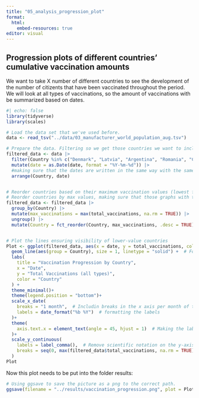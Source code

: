 ```yaml
---
title: "05_analysis_progression_plot"
format:
  html:
    embed-resources: true
editor: visual
---
```


## Progression plots of different countries' cumulative vaccination amounts

We want to take X number of different countries to see the development of the number of citizents that have been vaccinated throughout the period. We will look at all types of vaccinations, so the amount of vaccinations with be summarized based on dates.

```r
#| echo: false
library(tidyverse)
library(scales)

# Load the data set that we've used before. 
data <- read_tsv("../data/03_manufacturer_world_population_aug.tsv")

# Prepare the data. Filtering so we get those countries we want to include in the plot. Making sure that they're somewhat near each other, so that it's possible to see them all, without some of the graphs becoming to small. 
filtered_data <- data |> 
  filter(Country %in% c("Denmark", "Latvia", "Argentina", "Romania", "Croatia", "Malta")) |>  #Choosing the countries i want to include in the plot. 
  mutate(date = as.Date(date, format = "%Y-%m-%d")) |> 
  #making sure that the dates are written in the same way with the same notation
  arrange(Country, date)


# Reorder countries based on their maximum vaccination values (lowest first )
# Reorder countries by max values, making sure that those graphs with the lowest values are visible
filtered_data <- filtered_data |> 
  group_by(Country) |> 
  mutate(max_vaccinations = max(total_vaccinations, na.rm = TRUE)) |> 
  ungroup() |> 
  mutate(Country = fct_reorder(Country, max_vaccinations, .desc = TRUE))  


# Plot the lines ensuring visibility of lower-value countries
Plot <- ggplot(filtered_data, aes(x = date, y = total_vaccinations, color = Country)) +
  geom_line(aes(group = Country), size = 1, linetype = "solid") +  # Force grouping and solid lines
  labs(
    title = "Vaccination Progression by Country",
    x = "Date",
    y = "Total Vaccinations (all types)",
    color = "Country"
  ) +
  theme_minimal()+
  theme(legend.position = "bottom")+
  scale_x_date(
    breaks = "1 month",  # Includin breaks in the x axis per month of the period
    labels = date_format("%b %Y")  # formatting the labels 
  )+
  theme(
    axis.text.x = element_text(angle = 45, hjust = 1)  # Making the labels on the x-axis stand with a 45° angle 
  )+
  scale_y_continuous(
    labels = label_comma(),  # Remove scientific notation on the y-axis
    breaks = seq(0, max(filtered_data$total_vaccinations, na.rm = TRUE), by = 4000000)  # Add breaks every 4 million 
  )
Plot
```

Now this plot needs to be put into the folder results:

```r
# Using ggsave to save the picture as a png to the correct path. 
ggsave(filename = "../results/vaccination_progression.png", plot = Plot, width = 10, height = 6, dpi = 300)

```
